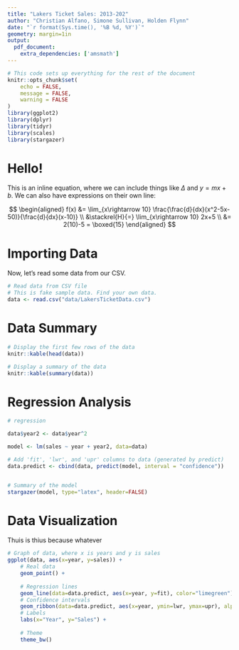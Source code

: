 ```yaml
---
title: "Lakers Ticket Sales: 2013-202"
author: "Christian Alfano, Simone Sullivan, Holden Flynn"
date: "`r format(Sys.time(), '%B %d, %Y')`"
geometry: margin=1in
output:
  pdf_document:
    extra_dependencies: ['amsmath']
---
```


```r
# This code sets up everything for the rest of the document
knitr::opts_chunk$set(
	echo = FALSE,
	message = FALSE,
	warning = FALSE
)
library(ggplot2)
library(dplyr)
library(tidyr)
library(scales)
library(stargazer)
```

# Hello!

This is an inline equation, where we can include things like $\Delta$ and $y=mx+b$. We can also have expressions on their own line:

$$
\begin{aligned}
f(x) &= \lim_{x\rightarrow 10} \frac{\frac{d}{dx}(x^2-5x-50)}{\frac{d}{dx}(x-10)} \\
&\stackrel{H}{=} \lim_{x\rightarrow 10} 2x+5 \\
&= 2(10)-5 = \boxed{15}
\end{aligned}
$$

# Importing Data

Now, let's read some data from our CSV.

```r
# Read data from CSV file
# This is fake sample data. Find your own data.
data <- read.csv("data/LakersTicketData.csv")
```

# Data Summary

```r
# Display the first few rows of the data
knitr::kable(head(data))

# Display a summary of the data
knitr::kable(summary(data))
```

# Regression Analysis

```r
# regression

data$year2 <- data$year^2

model <- lm(sales ~ year + year2, data=data)

# Add 'fit', 'lwr', and 'upr' columns to data (generated by predict)
data.predict <- cbind(data, predict(model, interval = "confidence"))


# Summary of the model
stargazer(model, type="latex", header=FALSE)
```

\newpage

# Data Visualization

Thuis is thius because whatever

```r
# Graph of data, where x is years and y is sales
ggplot(data, aes(x=year, y=sales)) +
	# Real data
	geom_point() +
  
	# Regression lines
	geom_line(data=data.predict, aes(x=year, y=fit), color="limegreen") +
	# Confidence intervals
	geom_ribbon(data=data.predict, aes(x=year, ymin=lwr, ymax=upr), alpha=0.2, fill="limegreen") +
	# Labels
	labs(x="Year", y="Sales") +
  
	# Theme
	theme_bw()
```
